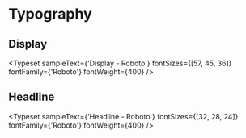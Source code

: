 
<Meta title="Styles/Typography" />

# Typography

## Display

<Typeset
  sampleText={'Display - Roboto'}
  fontSizes={[57, 45, 36]}
  fontFamily={'Roboto'}
  fontWeight={400}
/>

## Headline

<Typeset
  sampleText={'Headline - Roboto'}
  fontSizes={[32, 28, 24]}
  fontFamily={'Roboto'}
  fontWeight={400}
/>
